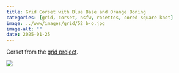 ```yaml
---
title: Grid Corset with Blue Base and Orange Boning
categories: [grid, corset, nsfw, rosettes, cored square knot]
image: ../www/images/grid/52_b-o.jpg
image-alt: ""
date: 2025-01-25
---
```


Corset from the [grid project](/posts/2025-01-27_grid-project.html).

![](../www/images/grid/52_b-o.jpg)

